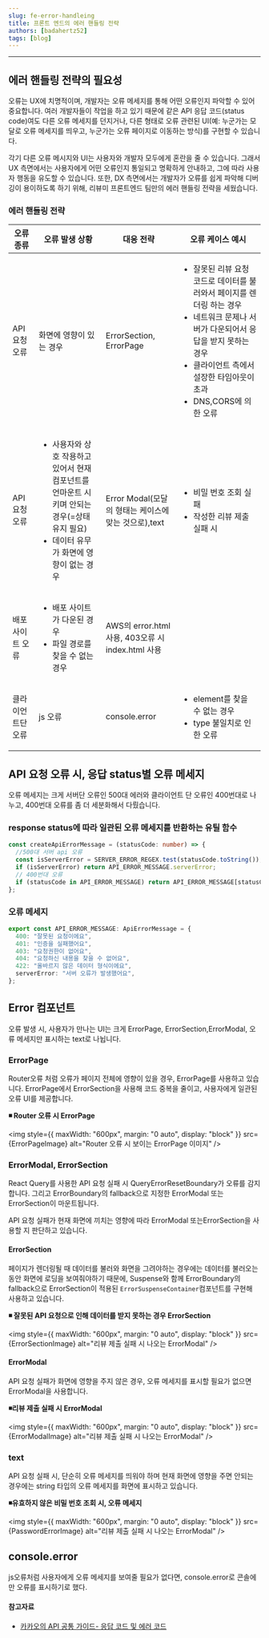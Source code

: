 ```yaml
---
slug: fe-error-handleing
title: 프론트 엔드의 에러 핸들링 전략
authors: [badahertz52]
tags: [blog]
---
```



---

## 에러 핸들링 전략의 필요성

오류는 UX에 치명적이며, 개발자는 오류 메세지를 통해 어떤 오류인지 파악할 수 있어 중요합니다. 여러 개발자들이 작업을 하고 있기 때문에 같은 API 응답 코드(status code)여도 다른 오류 메세지를 던지거나, 다른 형태로 오류 관련된 UI(예: 누군가는 모달로 오류 메세지를 띄우고, 누군가는 오류 페이지로 이동하는 방식)를 구현할 수 있습니다.

각기 다른 오류 메시지와 UI는 사용자와 개발자 모두에게 혼란을 줄 수 있습니다. 그래서 UX 측면에서는 사용자에게 어떤 오류인지 통일되고 명확하게 안내하고, 그에 따라 사용자 행동을 유도할 수 있습니다. 또한, DX 측면에서는 개발자가 오류를 쉽게 파악해 디버깅이 용이하도록 하기 위해, 리뷰미 프론트엔드 팀만의 에러 핸들링 전략을 세웠습니다.

### 에러 핸들링 전략

| 오류 종류         | 오류 발생 상황                                                                                                                                              | 대응 전략                                            | 오류 케이스 예시                                                                                                                                                                                                                      |
| ----------------- | ----------------------------------------------------------------------------------------------------------------------------------------------------------- | ---------------------------------------------------- | ------------------------------------------------------------------------------------------------------------------------------------------------------------------------------------------------------------------------------------- |
| API 요청 오류     | 화면에 영향이 있는 경우                                                                                                                                     | ErrorSection, ErrorPage                              | <ul><li>잘못된 리뷰 요청 코드로 데이터를 불러와서 페이지를 렌더링 하는 경우</li><li>네트워크 문제나 서버가 다운되어서 응답을 받지 못하는 경우</li><li>클라이언트 측에서 설장한 타임아웃이 초과</li><li>DNS,CORS에 의한 오류</li></ul> |
| API 요청 오류     | <ul><li>사용자와 상호 작용하고 있어서 현재 컴포넌트를 언마운트 시키며 안되는 경우(=상태 유지 필요)</li><li>데이터 유무가 화면에 영향이 없는 경우 </li></ul> | Error Modal(모달의 형태는 케이스에 맞는 것으로),text | <ul><li>비밀 번호 조회 실패</li><li>작성한 리뷰 제출 실패 시</li></ul>                                                                                                                                                                |
| 배포 사이트 오류  | <ul><li>배포 사이트가 다운된 경우</li><li>파일 경로를 찾을 수 없는 경우</li></ul>                                                                           | AWS의 error.html 사용, 403오류 시 index.html 사용    |
| 클라이언트단 오류 | js 오류                                                                                                                                                     | console.error                                        | <ul><li>element를 찾을 수 없는 경우</li><li>type 불일치로 인한 오류</li></ul>                                                                                                                                                         |

## API 요청 오류 시, 응답 status별 오류 메세지

오류 메세지는 크게 서버단 오류인 500대 에러와 클라이언트 단 오류인 400번대로 나누고, 400번대 오류를 좀 더 세분화해서 다뤘습니다.

### response status에 따라 일관된 오류 메세지를 반환하는 유틸 함수

```ts
const createApiErrorMessage = (statusCode: number) => {
  //500대 서버 api 오류
  const isServerError = SERVER_ERROR_REGEX.test(statusCode.toString());
  if (isServerError) return API_ERROR_MESSAGE.serverError;
  // 400번대 오류
  if (statusCode in API_ERROR_MESSAGE) return API_ERROR_MESSAGE[statusCode];
};
```

### 오류 메세지

```ts
export const API_ERROR_MESSAGE: ApiErrorMessage = {
  400: "잘못된 요청이에요",
  401: "인증을 실패했어요",
  403: "요청권한이 없어요",
  404: "요청하신 내용을 찾을 수 없어요",
  422: "올바르지 않은 데이터 형식이에요",
  serverError: "서버 오류가 발생했어요",
};
```

## Error 컴포넌트

오류 발생 시, 사용자가 만나는 UI는 크게 ErrorPage, ErrorSection,ErrorModal, 오류 메세지만 표시하는 text로 나뉩니다.

### ErrorPage

Router오류 처럼 오류가 페이지 전체에 영향이 있을 경우, ErrorPage를 사용하고 있습니다.
ErrorPage에서 ErrorSection을 사용해 코드 중복을 줄이고, 사용자에게 일관된 오류 UI를 제공합니다.

**◾ Router 오류 시 ErrorPage**

<img
  style={{ maxWidth: "600px", margin: "0 auto", display: "block" }}
  src={ErrorPageImage}
  alt="Router 오류 시 보이는 ErrorPage 이미지"
/>

### ErrorModal, ErrorSection

React Query를 사용한 API 요청 실패 시 QueryErrorResetBoundary가 오류를 감지합니다. 그리고 ErrorBoundary의 fallback으로 지정한 ErrorModal 또는 ErrorSection이 마운트됩니다.

API 요청 실패가 현재 화면에 끼치는 영향에 따라 ErrorModal 또는ErrorSection을 사용할 지 판단하고 있습니다.

#### ErrorSection

페이지가 렌더링될 때 데이터를 불러와 화면을 그려야하는 경우에는 데이터를 불러오는 동안 화면에 로딩을 보여줘야하기 때문에, Suspense와 함께 ErrorBoundary의 fallback으로 ErrorSection이 적용된 `ErrorSuspenseContainer`컴포넌트를 구현해 사용하고 있습니다.

**◾ 잘못된 API 요청으로 인해 데이터를 받지 못하는 경우 ErrorSection**

<img
  style={{ maxWidth: "600px", margin: "0 auto", display: "block" }}
  src={ErrorSectionImage}
  alt="리뷰 제출 실패 시 나오는 ErrorModal"
/>

#### ErrorModal

API 요청 실패가 화면에 영향을 주지 않은 경우, 오류 메세지를 표시할 필요가 없으면 ErrorModal을 사용합니다.

**◾리뷰 제출 실패 시 ErrorModal**

<img
  style={{ maxWidth: "600px", margin: "0 auto", display: "block" }}
  src={ErrorModalImage}
  alt="리뷰 제출 실패 시 나오는 ErrorModal"
/>

### text

API 요청 실패 시, 단순히 오류 메세지를 띄워야 하며 현재 화면에 영향을 주면 안되는 경우에는 string 타입의 오류 메세지를 화면에 표시하고 있습니다.

**◾유효하지 않은 비밀 번호 조회 시, 오류 메세지**

<img
  style={{ maxWidth: "600px", margin: "0 auto", display: "block" }}
  src={PasswordErrorImage}
  alt="리뷰 제출 실패 시 나오는 ErrorModal"
/>

## console.error

js오류처럼 사용자에게 오류 메세지를 보여줄 필요가 없다면, console.error로 콘솔에만 오류를 표시하기로 했다.

#### 참고자료

- [카카오의 API 공통 가이드- 응답 코드 및 에러 코드](https://shopping-developers.kakao.com/hc/ko/articles/4578818403343-%EC%9D%91%EB%8B%B5-%EC%BD%94%EB%93%9C-%EB%B0%8F-%EC%97%90%EB%9F%AC-%EC%BD%94%EB%93%9C)
